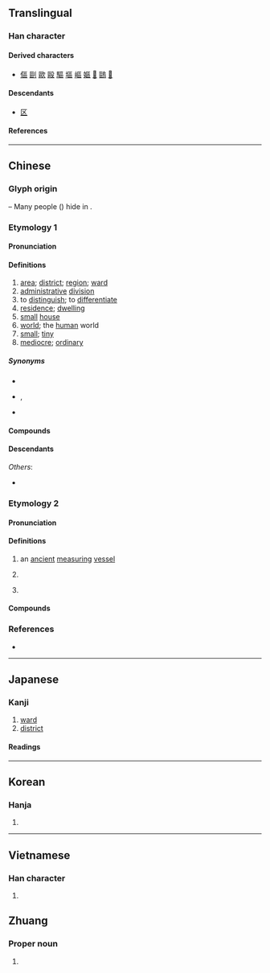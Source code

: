 {{also|区}}
{{character info}}
==Translingual==
{{ja-forms|[[区]]|[[区]]|區}}

===Han character===
{{Han char|rn=23|rad=匸|as=09|sn=11|four=71716|canj=SRRR|ids=⿷匚品(GJKV),⿷匸品(HT)}}

====Derived characters====
* [[傴]] [[剾]] [[歐]] [[毆]] [[驅]] [[塸]] [[嶇]] [[嫗]] [[𠥷]] [[𠥹]] [[𠥺]]

====Descendants====
* [[区]]

====References====
{{Han ref|kx=0155.130|dkj=02691|dj=0348.010|hdz=10087.100|uh=5340}}

----

==Chinese==
{{zh-forms|s=区}}

===Glyph origin===
{{Han etym}}
{{Han compound|匸|品|t2=three men|ls=ic}} – Many people ({{zh-l|*品}}) hide in {{zh-l|*匸}}.

===Etymology 1===

====Pronunciation====
{{zh-pron
|m=qū
|m-s=
|dg=чү1
|c=keoi1
|c-t=kui1
|g=qy1
|h=pfs=khî;gd=ki1
|j=qy1
|mb=kṳ́
|md=kṳ̆
|mn=xm,qz,tw:khu/zz:khi
|mn-t=ku1
|w=1qy
|x=qy1
|mc=1
|oc=n,2
|ma=Zh-qu.ogg
|mna=Taiwanese-The_Vowel_u.ogg
|cat=n,a,v,pn
}}

====Definitions====
{{zh-hanzi}}

# [[area]]; [[district]]; [[region]]; [[ward]]
# [[administrative]] [[division]]
# to [[distinguish]]; to [[differentiate]]
# [[residence]]; [[dwelling]]
# [[small]] [[house]]
# [[world]]; the [[human]] world
# [[small]]; [[tiny]]
# [[mediocre]]; [[ordinary]]

=====Synonyms=====
* {{sense|area}}
{{zh-syn-saurus|地帶}}
* {{sense|administrative division}} {{zh-l|區劃}}, {{zh-l|行政區劃}}
* {{sense|to distinguish}}
{{zh-syn-saurus|區分}}

====Compounds====
{{zh-der|區運會|工業區|北區|區段|園區|保稅區|地區方言|區劃|區分|市區|中選區|外流區|大行政區|分區|專區|大陸地區|南極地區|中立區|區處|亞太地區|區域變質|區區|城區|住宅區|大都會區|力濟九區|區落|大學區|山區|北極地區|區宇|區間車|中區|區夏|專業區|大選區|八區|地區|交流區|學區|工業區位|區隔|工業園區|工區|區域網路|六區|小選區|寰區|區運|加工區|中心區|奧區|大湖區|區域聯防|區段徵收|區域計畫|團管區|商業區|內流區|保護區|區宇一清|區田|區域|區別|區公所|區中緣|市場區隔|區間|林區|模範區|新社區|社區|時區|擊球區|淺海區|權能區分|磁區|戰區|東區|文化區|空中禁區|災區|科學園區|疫區|禁區|社區電臺|社區電視|社區資源|社區發展|社區意識|示範社區|礦區|碇泊區|特區|游擊區|眷區|海區|核心區|標準時區|產區|營區|社區服務|校區|牧區|淪陷區|灌區|警備區|行政區|軍區|論壇區|都會區|警勤區|經濟特區|郊區|自治區|解放區|首善之區|考區|雷區|霍亂疫區|貿易區|賽區|討論區|貧民區|鹽區|聊天區|緩衝區|選舉區|邊區|集水區|風景區|管制區域|集選區|郵遞區號|臺灣地區|防區|非軍事區|非核武區|負壺灌區|選區|農業區|開發區|管區|鬧區|鄉村社區|行政區畫|轄區|罰球區域|黑區媽區|政區|區字框|新區|區旗}}

====Descendants====
{{CJKV||s=区|く|구|khu}}
''Others'':
* {{desc|za|bor=1|gih}}

===Etymology 2===

====Pronunciation====
{{zh-pron
|m=ōu
|c=au1
|h=pfs=ô;gd=êu1
|mn=xm,zz,tw:o͘/qz:io/xm,qz,zz:au
|mn_note=au - surname
|mn-t=ao1
|w=1eu
|mc=2
|oc=1,1
|cat=n,cls,pn
}}

====Definitions====
{{zh-hanzi}}

# {{lb|zh|historical}} an [[ancient]] [[measuring]] [[vessel]]
# {{lb|zh|historical}} {{zh-classifier|the amount measured by one ''ou''}}
# {{surname|zh}}

====Compounds====
{{zh-der|fold=1|區脫|區蓋|區莊}}

===References===
* {{R:yue:Hanzi}}

{{zh-cat|Administrative divisions|Elementary}}

----

==Japanese==
{{ja-kanji forms|区|區}}

===Kanji===
{{ja-kanji|grade=|rs=匸09|shin=区}}

# [[ward]]
# [[district]]

====Readings====
{{ja-readings
|goon=う, く
|kanon=おう, く
|on=きゅう<きう, こう
}}

----

==Korean==

===Hanja===
{{ko-hanja|구역|구}}

# {{hanja form of|구|[[area]]; [[district]]; [[region]]; [[ward]]}}

----

==Vietnamese==

===Han character===
{{vi-readings|reading=[[khu]], [[khù]], [[au]], [[âu]]|rs=匸09}}

# {{rfdef|vi|sort=匸09}}

==Zhuang==

===Proper noun===
{{za-head|proper noun}}

# {{za-sawndip form of|gih}}